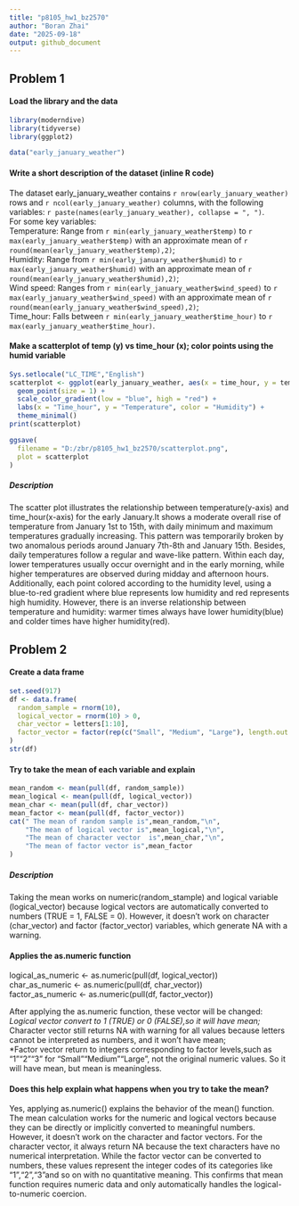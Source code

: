 ```yaml
---
title: "p8105_hw1_bz2570"
author: "Boran Zhai"
date: "2025-09-18"
output: github_document
---
```

## Problem 1
#### Load the library and the data
```r
library(moderndive)
library(tidyverse)
library(ggplot2)
```
```r
data("early_january_weather")
```

#### Write a short description of the dataset (inline R code)
The dataset early_january_weather contains `r nrow(early_january_weather)` rows and `r ncol(early_january_weather)` columns, with the following variables: `r paste(names(early_january_weather), collapse = ", ")`. <br/> 
For some key variables:<br/>
Temperature: Range from `r min(early_january_weather$temp)` to `r max(early_january_weather$temp)` with an approximate mean of `r round(mean(early_january_weather$temp),2)`;<br/> 
Humidity: Range from `r min(early_january_weather$humid)` to `r max(early_january_weather$humid)` with an approximate mean of `r round(mean(early_january_weather$humid),2)`;<br/> 
Wind speed: Ranges from `r min(early_january_weather$wind_speed)` to `r max(early_january_weather$wind_speed)` with an approximate mean of `r round(mean(early_january_weather$wind_speed),2)`;<br/> 
Time_hour: Falls between `r min(early_january_weather$time_hour)` to `r max(early_january_weather$time_hour)`.

#### Make a scatterplot of temp (y) vs time_hour (x); color points using the humid variable 
```r
Sys.setlocale("LC_TIME","English")
scatterplot <- ggplot(early_january_weather, aes(x = time_hour, y = temp, color = humid)) +
  geom_point(size = 1) +        
  scale_color_gradient(low = "blue", high = "red") + 
  labs(x = "Time_hour", y = "Temperature", color = "Humidity") +
  theme_minimal()
print(scatterplot)

ggsave(
  filename = "D:/zbr/p8105_hw1_bz2570/scatterplot.png", 
  plot = scatterplot
)
```
##### Description
The scatter plot illustrates the relationship between temperature(y-axis) and time_hour(x-axis) for the early January.It shows a moderate overall rise of temperature from January 1st to 15th, with daily minimum and maximum temperatures gradually increasing. This pattern was temporarily broken by two anomalous periods around January 7th-8th and January 15th. Besides, daily temperatures follow a regular and wave-like pattern. Within each day, lower temperatures usually occur overnight and in the early morning, while higher temperatures are observed during midday and afternoon hours. 
Additionally, each point colored according to the humidity level, using a blue-to-red gradient where blue represents low humidity and red represents high humidity. However, there is an inverse relationship between temperature and humidity: warmer times always have lower humidity(blue) and colder times have higher humidity(red). 

## Problem 2
#### Create a data frame
```r
set.seed(917)
df <- data.frame(
  random_sample = rnorm(10),
  logical_vector = rnorm(10) > 0,
  char_vector = letters[1:10], 
  factor_vector = factor(rep(c("Small", "Medium", "Large"), length.out = 10)) 
)
str(df)
```

#### Try to take the mean of each variable and explain
```r
mean_random <- mean(pull(df, random_sample))
mean_logical <- mean(pull(df, logical_vector))
mean_char <- mean(pull(df, char_vector))
mean_factor <- mean(pull(df, factor_vector))
cat(" The mean of random sample is",mean_random,"\n",
    "The mean of logical vector is",mean_logical,"\n",
    "The mean of character vector  is",mean_char,"\n",
    "The mean of factor vector is",mean_factor
)
```
##### Description
Taking the mean works on numeric(random_stample) and logical variable (logical_vector) because logical vectors are automatically converted to numbers (TRUE = 1, FALSE = 0). However, it doesn't work on character (char_vector) and factor (factor_vector) variables, which generate NA with a warning.<br/>

#### Applies the as.numeric function
logical_as_numeric <- as.numeric(pull(df, logical_vector)) <br/>
char_as_numeric <- as.numeric(pull(df, char_vector)) <br/>
factor_as_numeric <- as.numeric(pull(df, factor_vector)) <br/>

After applying the as.numeric function, these vector will be changed:<br/>
*Logical vector convert to 1 (TRUE) or 0 (FALSE),so it will have mean;<br/>
*Character vector still returns NA with warning for all values because letters cannot be interpreted as numbers, and it won't have mean;<br/>
*Factor vector return to integers corresponding to factor levels,such as "1""2""3" for "Small""Medium""Large", not the original numeric values. So it will have mean, but mean is meaningless.<br/>

#### Does this help explain what happens when you try to take the mean?
Yes, applying as.numeric() explains the behavior of the mean() function. The mean calculation works for the numeric and logical vectors because they can be directly or implicitly converted to meaningful numbers. However, it doesn't work on the character and factor vectors. For the character vector, it always return NA because the text characters have no numerical interpretation. While the factor vector can be converted to numbers, these values represent the integer codes of its categories like "1","2","3"and so on with no quantitative meaning. This confirms that mean function requires numeric data and only automatically handles the logical-to-numeric coercion.